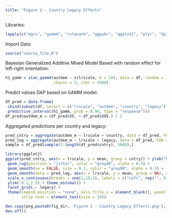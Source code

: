 ```yaml
---
title: "Figure 2 - Country Legacy Effects"
---
```


Libraries: 
```r
lapply(c("mgcv", "gamm4", "rstanarm", "ggpubr", "ggplot2", "plyr", "dplyr"), require, character.only = TRUE)
```

Import Data:
```r
source("source_file.R")
```

Bayesian Generalized Additive Mixed Model Based with random effect for left-right orientation:
```r
h1_gamm = stan_gamm4(autdem ~ s(lrscale, k = 10), data = df, random = ~ (1 + lrscale | country), 
                     chains = 2, iter = 3500)
```

Predict values DAP based on GAMM model:
```r
df_pred = data.frame(
 cbind(subset(df, select = c("lrscale", "autdem", "country", "legacy")),
 predictive_interval(h1_gamm, prob = 0.90, type = "response")))
df_pred$autdem_m = (df_pred$X5. + df_pred$X95.) / 2
```

Aggregated predictions per country and legacy:
```r
pred_cntry = aggregate(autdem_m ~ lrscale + country, data = df_pred, FUN = mean)
pred_leg = aggregate(autdem_m ~ lrscale + legacy, data = df_pred, FUN = mean)
sample = df_pred[sample(1:length(df_pred$cntry), 5000),]
```

```r
library(ggplot2)
ggplot(pred_cntry, aes(x = lrscale, y = mean, group = cntry)) + ylab("Democratic Support") + 
 geom_rug(position = "jitter", color = "grey40", alpha = 0.5) + 
 geom_smooth(se = FALSE, size = 0.2, color = "grey90", alpha = 0.5) + 
 geom_smooth(data = pred_leg, aes(x = lrscale, y = mean, group = NA), color = "black", size = 0.5) + 
 scale_x_continuous(breaks = seq(1,10,1), labels = c("Left", rep("", 8), "Right")) + 
 ylim(-0.1,2.5) + theme_minimal() + 
 facet_grid(.~ legacy) +
 theme(legend.position = "none", axis.title.x = element_blank(), panel.grid.minor = element_blank(), 
       strip.text = element_text(size = 10))

dev.copy(png,paste0(fig_dir, 'Figure 2 - Country Legacy Effects.png'), width = 2500, height = 1500, res=400)
dev.off()
```


